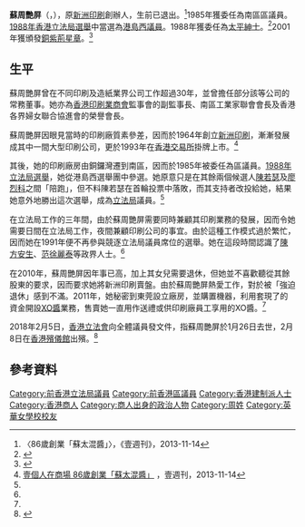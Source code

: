 {{Infobox_officeholder
| name = 蘇周艷屏<br>So Chau Yim-ping
| image=[[File:So_Chau_Yim_Ping.png|200px]]
| office1 = [[立法局|香港立法局議員]]
| term_start1 = 1988年10月12日
| term_end1 = 1991年8月22日
| constituency1 = [[香港島選區|港島西選舉團]]
| predecessor1 = [[廖烈科|廖烈科]]
| birth_date=1927年10月22日
| birth_place={{HKG-1910}}
| death_date={{death date and age|2018|1|26|1927|10|22}}
| death_place={{HKG}}
| spouse = 蘇國榮（已故)
| party=<!-- 注释出：[[File:Logo_of_Hong_Kong_Civic_Association.svg|20px]] --> [[香港公民協會|香港公民協會]]（1980年代）
| educate=
* [[英華女學校|英華女學校]]（小學）<ref name="舌尖上的溫情">{{Cite web |url=http://www.ywgs.edu.hk/redevelopment/YWbook2-14.pdf |title=舌尖上的溫情，英華女學校，2012年 |access-date=2019-06-17 |archive-date=2020-12-03 |archive-url=https://web.archive.org/web/20201203004650/https://www.ywgs.edu.hk/redevelopment/YWbook2-14.pdf |dead-url=no }}</ref>
* [[英華女學校|英華女學校]]<ref name="舌尖上的溫情" />
}}

'''蘇周艷屏'''{{BBS}}{{JP}}（{{lang-en|So Chau Yim-ping}}，{{bd|1927年|10月22日|2018年|1月26日|So Chau, Yim-ping}}），原[[新洲印刷|新洲印刷]]創辦人，生前已退出。<ref>〈86歲創業「蘇太混醬」〉，《壹週刊》，2013-11-14</ref>1985年獲委任為南區區議員。[[1988年香港立法局選舉|1988年香港立法局選舉]]中當選為[[香港島選區|港島西議員]]。1988年獲委任為[[太平紳士|太平紳士]]。<ref>{{Cite web |url=http://www.info.gov.hk/cml/miscell/index3j.htm |title=太平紳士 |access-date=2013-12-07 |archive-date=2020-10-27 |archive-url=https://web.archive.org/web/20201027130525/https://www.info.gov.hk/cml/miscell/index3j.htm |dead-url=yes }}</ref>2001年獲頒發[[銅紫荊星章|銅紫荊星章]]。<ref>{{Cite web |url=http://www.info.gov.hk/cml/miscell/index2.htm |title=香港特別行政區獲授勳及嘉獎人士 |accessdate=2013-12-05 |archive-date=2013-01-08 |archive-url=https://www.webcitation.org/6DWCy7Lwo?url=http://www.info.gov.hk/cml/miscell/index2.htm |dead-url=yes }}</ref>

== 生平 ==
蘇周艷屏曾在不同印刷及造紙業界公司工作超過30年，並曾擔任部分該等公司的常務董事。她亦為[[香港印刷業商會|香港印刷業商會]]監事會的副監事長、南區工業家聯會會長及香港各界婦女聯合協進會的榮譽會長。

蘇周艷屏因眼見當時的印刷廠質素參差，因而於1964年創立[[新洲印刷|新洲印刷]]，漸漸發展成其中一間大型印刷公司，更於1993年在[[香港交易所|香港交易所]]掛牌上市。<ref name="SC">[http://tvb4life.pixnet.net/blog/post/167450616-%E5%A3%B9%E5%80%8B%E4%BA%BA%E5%9C%A8%E5%95%86%E5%A0%B4-86%E6%AD%B2%E5%89%B5%E6%A5%AD%E3%80%8C%E8%98%87%E5%A4%AA%E6%B7%B7%E9%86%AC%E3%80%8D 壹個人在商場 86歲創業「蘇太混醬」] {{Wayback|url=http://tvb4life.pixnet.net/blog/post/167450616-%E5%A3%B9%E5%80%8B%E4%BA%BA%E5%9C%A8%E5%95%86%E5%A0%B4-86%E6%AD%B2%E5%89%B5%E6%A5%AD%E3%80%8C%E8%98%87%E5%A4%AA%E6%B7%B7%E9%86%AC%E3%80%8D |date=20181106082119 }}，壹週刊，2013-11-14</ref>

其後，她的印刷廠房由銅鑼灣遷到南區，因而於1985年被委任為區議員。[[1988年香港立法局選舉|1988年立法局選舉]]，她從港島西選舉團中參選。她原意只是在其餘兩個候選人[[陳若瑟|陳若瑟]]及[[廖烈科|廖烈科]]之間「陪跑」，但不料陳若瑟在首輪投票中落敗，而其支持者改投給她，結果她意外地勝出這次選舉，成為[[立法局|立法局]]議員。<ref name="SC" />

在立法局工作的三年間，由於蘇周艷屏需要同時兼顧其印刷業務的發展，因而令她需要日間在立法局工作，夜間兼顧印刷公司的事宜。由於這種工作模式過於繁忙，因而她在1991年便不再參與競逐立法局議員席位的選舉。她在這段時間認識了[[陳方安生|陳方安生]]、[[范徐麗泰|范徐麗泰]]等政界人士。<ref name="SC" />

在2010年，蘇周艷屏因年事已高，加上其女兒需要退休，但她並不喜歡聽從其餘股東的要求，因而要求她將新洲印刷賣盤。由於蘇周艷屏熱愛工作，對於被「強迫退休」感到不滿。2011年，她秘密到東莞設立廠房，並購置機器，利用套現了的資金開設[[XO醬|XO醬]]業務，售賣她一直用作送禮或供印刷廠員工享用的XO醬。<ref name="SC" />

2018年2月5日，[[香港立法會|香港立法會]]向全體議員發文件，指蘇周艷屏於1月26日去世，2月8日在[[香港殯儀館|香港殯儀館]]出殯。<ref>{{cite web | url=http://hk.on.cc/hk/bkn/cnt/news/20180205/bkn-20180205181532280-0205_00822_001.html | title=前立法局議員蘇周艷屏逝世 周四舉行喪禮 | publisher=[[東方日報_(香港)|東方日報 (香港)]] | date=2018年2月5日 | access-date=2018年2月5日 | archive-date=2019年12月14日 | archive-url=https://web.archive.org/web/20191214024144/https://hk.on.cc/hk/bkn/cnt/news/20180205/bkn-20180205181532280-0205_00822_001.html | dead-url=no }}{{zh-hant}}</ref>

== 參考資料 == 
{{reflist}}

{{香港立法局議員 (1988-1991)}}
{{DEFAULTSORT:S}}
[[Category:前香港立法局議員|Category:前香港立法局議員]]
[[Category:前香港區議員|Category:前香港區議員]]
[[Category:香港建制派人士|Category:香港建制派人士]]
[[Category:香港商人|Category:香港商人]]
[[Category:商人出身的政治人物|Category:商人出身的政治人物]]
[[Category:周姓|Category:周姓]]
[[Category:英華女學校校友|Category:英華女學校校友]]